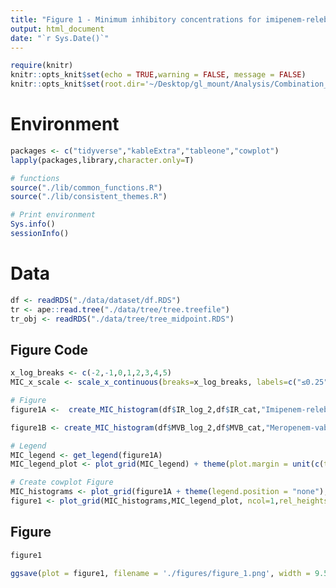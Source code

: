 ```yaml
---
title: "Figure 1 - Minimum inhibitory concentrations for imipenem-relebactam and meropenem-vaborbactam in carbapenem-resistant Klebsiella pneumoniae ST258 isolates"
output: html_document
date: "`r Sys.Date()`"
---
```


```r
require(knitr)
knitr::opts_knit$set(echo = TRUE,warning = FALSE, message = FALSE)  
knitr::opts_knit$set(root.dir='~/Desktop/gl_mount/Analysis/Combination_resistance/pre-intro-blbli-resistance-ms/') 
```

# Environment
```r
packages <- c("tidyverse","kableExtra","tableone","cowplot")
lapply(packages,library,character.only=T)

# functions
source("./lib/common_functions.R")
source("./lib/consistent_themes.R") 

# Print environment
Sys.info()
sessionInfo()
``` 

# Data
```r
df <- readRDS("./data/dataset/df.RDS")
tr <- ape::read.tree("./data/tree/tree.treefile")
tr_obj <- readRDS("./data/tree/tree_midpoint.RDS")
```

## Figure Code
```r
x_log_breaks <- c(-2,-1,0,1,2,3,4,5)
MIC_x_scale <- scale_x_continuous(breaks=x_log_breaks, labels=c("≤0.25","0.5", "1","2","4","8","16","≥32"))

# Figure
figure1A <-  create_MIC_histogram(df$IR_log_2,df$IR_cat,"Imipenem-relebactam")+ MIC_x_scale + ylim(NA,250) + figure_1_format + resistance_cat_scale 

figure1B <- create_MIC_histogram(df$MVB_log_2,df$MVB_cat,"Meropenem-vaborbactam") + MIC_x_scale + ylim(NA,250) + figure_1_format + resistance_cat_scale

# Legend
MIC_legend <- get_legend(figure1A)
MIC_legend_plot <- plot_grid(MIC_legend) + theme(plot.margin = unit(c(t=0, 0, 0, b=0), "cm"))

# Create cowplot Figure
MIC_histograms <- plot_grid(figure1A + theme(legend.position = "none"),figure1B + theme(legend.position = "none"), ncol = 2, labels = "AUTO", label_size = 18)
figure1 <- plot_grid(MIC_histograms,MIC_legend_plot, ncol=1,rel_heights = c(1,.13)) 
``` 

## Figure
```r
figure1
```

```r
ggsave(plot = figure1, filename = './figures/figure_1.png', width = 9.5, height = 4.75, bg = "white", dpi=900)
```
